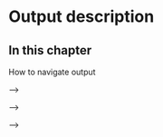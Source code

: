 # Output description {#output-chap .unnumbered}

## In this chapter

How to navigate output


<!-- Names -->

<!-- Indications and example in the relevant algo or tool chapter -->

<!-- Here comprehensive (target) lists -->

<!-- ## What is displayed or generated ? -->

<!-- Output: 3 types of objects -->

<!-- -   series (final and intermediate) -->

<!-- -   parameters (automatic, user-defined or resulting from the estimation process) -->

<!-- -   diagnostics -->

<!-- displayed -->

<!-- -   gui -->

<!-- -   R packages -->

<!-- dictionaries user defined functions (deprecated) -->

<!-- <!-- maj java dicos  --> -->

<!-- generated to files or R objects (lists of lists) -->

<!-- Gathered in 2 data structures -->

<!-- -   time series organised in data tables -->

<!-- -   individual data (for each series: parameters and diagnostics) -->

<!-- ## How to access it -->

<!-- Below different lists We flog differences between v2 and v3 -->

<!-- <!-- file from old doc GUI_Output_items.txt in Documents/JD_Quarto_Book_AUX/All_pages --> -->

<!-- <!-- use: https://www.tablesgenerator.com/markdown_tables --> -->

<!-- ## Series -->

<!-- fields: concept, name in the software (GUI, cruncher, R), algo used ? or by algo ? -->

<!-- | Concept | Name |   | -->
<!-- |--------------------------------------|------------------|----------------| -->
<!-- | Original series | $$y$$ |  | -->
<!-- | Forecasts of the original series | $$y\_ f$$ |  | -->
<!-- | Standard errors of the forecasts of the original series | $$y\_ ef$$ |  | -->
<!-- | Interpolated series | $$y\_ c$$ |  | -->
<!-- | Forecasts of the interpolated series | $$yc\_ f$$ |  | -->
<!-- | Standard errors of the forecasts of the interpolated series | $$yc\_ ef$$ |  | -->
<!-- | Linearised series (not transformed) | $$y\_ lin$$ |  | -->
<!-- | Linearised series (transformed) | $$l$$ |  | -->
<!-- | Series corrected for calendar effects | $${ycal}$$ |  | -->
<!-- | Forecasts of the series corrected for calendar effects | $$ycal\_ f$$ |  | -->
<!-- | Forecasts of the linearised series | $$l\_ f$$ |  | -->
<!-- | Backcasts of the linearised series | $$l\_ b$$ |  | -->
<!-- | Trend (including deterministic effects) | $$t$$ |  | -->
<!-- | Forecasts of the trend | $$t\_ f$$ |  | -->
<!-- | Seasonally adjusted series (including deterministic effects) | $${sa}$$ |  | -->
<!-- | Forecasts of the seasonally adjusted series | $$sa\_ f$$ |  | -->
<!-- | Seasonal component (including deterministic effects) | $$s$$ |  | -->
<!-- | Forecasts of the seasonal component | $$s\_ f$$ |  | -->
<!-- | Irregular component (including deterministic effects) | $$i$$ |  | -->
<!-- | Forecasts of the irregular component | $$i\_ f$$ |  | -->
<!-- | All deterministic effects | $${det}$$ |  | -->
<!-- | Forecasts of the deterministic effects | $$det\_ f$$ |  | -->
<!-- | Calendar effects | $${cal}$$ |  | -->
<!-- | Forecasts of the calendar effects | $$cal\_ f$$ |  | -->
<!-- | Trading day effect | $${tde}$$ |  | -->
<!-- | Forecasts of the trading day effect | $$tde\_ f$$ |  | -->
<!-- | Moving holidays effects | $${mhe}$$ |  | -->
<!-- | Forecasts of the moving holidays effects | $$mhe\_ f$$ |  | -->
<!-- | Easter effect | $${ee}$$ |  | -->
<!-- | Forecasts of the Easter effect | $$ee\_ f$$ |  | -->
<!-- | Other moving holidays effects | $${omhe}$$ |  | -->
<!-- | Forecasts of the other moving holidays effects | $$omhe\_ f$$ |  | -->
<!-- | All outliers effects | $${out}$$ |  | -->
<!-- | Forecasts of all outliers effects | $$out\_ f$$ |  | -->
<!-- | Outliers effects related to irregular (AO, TC) | $$out\_ i$$ |  | -->
<!-- | Forecasts of outliers effects related to irregular (TC) | $$out\_ i\_ f$$ |  | -->
<!-- | Outliers effects related to trend (LS) | $$out\_ t$$ |  | -->
<!-- | Forecasts of outliers effects related to trend (LS) | $$out\_ t\_ f$$ |  | -->
<!-- | Outliers effects related to seasonal (SO) | $$out\_ s$$ |  | -->
<!-- | Forecasts of outliers effects related to seasonal (SO) | $$out\_ s\_ f$$ |  | -->
<!-- | All other regression effects | $${reg}$$ |  | -->
<!-- | Forecasts of all other regression effects | $$reg\_ f$$ |  | -->
<!-- | Regression effects related to irregular | $$reg\_ i$$ |  | -->
<!-- | Forecasts of regression effects related to irregular | $$reg\_ i\_ f$$ |  | -->
<!-- | Regression effects related to trend | $$reg\_ t$$ |  | -->
<!-- | Forecasts of regression effects related to trend | $$reg\_ t\_ f$$ |  | -->
<!-- | Regression effects related to seasonal | $$reg\_ s$$ |  | -->
<!-- | Forecasts of regression effects related to seasonal | $$reg\_ s\_ f$$ |  | -->
<!-- | Regression effects related to seasonally adjusted series | $$reg\_ sa$$ |  | -->
<!-- | Forecasts of regression effects related to seasonally adjusted series | $$reg\_ sa\_ f$$ |  | -->
<!-- | Separate regression effects | $$reg\_ y$$ |  | -->
<!-- | Forecasts of separate regression effects | $$reg\_ y\_ f$$ |  | -->
<!-- | Full residuals of the Reg-ARIMA model | $${fullresiduals}$$ |  | -->
<!-- | Linearised series used as input in the decomposition | $$decomposition.y\_ lin$$ |  | -->
<!-- | Forecast of the linearised series used as input in the decomposition | $$decomposition.y\_ lin\_ f$$ |  | -->
<!-- | Trend produced by the decomposition | $$decomposition.t\_ lin$$ |  | -->
<!-- | Forecasts of the trend produced by the decomposition | $$decomposition.t\_ lin\_ f$$ |  | -->
<!-- | Seasonal component produced by the decomposition | $$decomposition.s\_ lin$$ |  | -->
<!-- | Forecasts of the Seasonal component produced by the decomposition | $$decomposition.s\_ lin\_ f$$ |  | -->
<!-- | Irregular produced by the decomposition | $$decomposition.i\_ lin$$ |  | -->
<!-- | Forecasts of the irregular produced by the decomposition | $$decomposition.i\_ lin\_ f$$ |  | -->
<!-- | Seasonally adjusted series produced by the decomposition | $$decomposition.sa\_ lin$$ |  | -->
<!-- | Forecasts of the seasonally adjusted series produced by the decomposition | $$decomposition.sa\_ lin\_ f$$ |  | -->
<!-- | Seasonal-Irregular produced by the decomposition | $$decomposition.si\_ lin$$ |  | -->
<!-- | For X-13ARIMA-Seats only. Series from the X-11 decomposition (x = a, b, c, d, e; y=a1...) | $$decomposition.x - tables.y$$ |  | -->
<!-- | Benchmarked seasonally adjusted series | $${benchmarking.result}$$ |  | -->
<!-- | Target for the benchmarking | $${benchmarking.target}$$ |  | -->

<!-- ## Diagnostics -->

<!-- ## Parameters -->

<!-- ## Cruncher Output -->

